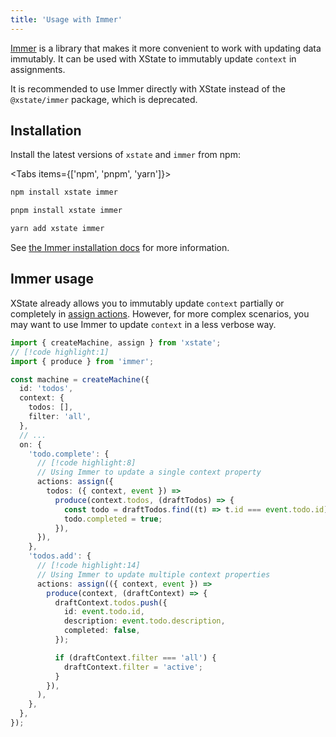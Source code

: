 ```yaml
---
title: 'Usage with Immer'
---
```


[Immer](https://immerjs.github.io/immer/) is a library that makes it more convenient to work with updating data immutably. It can be used with XState to immutably update `context` in assignments.

<Callout>

It is recommended to use Immer directly with XState instead of the `@xstate/immer` package, which is deprecated.

</Callout>

## Installation

Install the latest versions of `xstate` and `immer` from npm:

<Tabs items={['npm', 'pnpm', 'yarn']}>
<Tab value="npm" label="npm">

```bash
npm install xstate immer
```

</Tab>

<Tab value="pnpm" label="pnpm">

```bash
pnpm install xstate immer
```

</Tab>

<Tab value="yarn" label="yarn">

```bash
yarn add xstate immer
```

</Tab>
</Tabs>

See [the Immer installation docs](https://immerjs.github.io/immer/installation) for more information.

## Immer usage

XState already allows you to immutably update `context` partially or completely in [assign actions](/docs/actions#assign-action). However, for more complex scenarios, you may want to use Immer to update `context` in a less verbose way.

```ts
import { createMachine, assign } from 'xstate';
// [!code highlight:1]
import { produce } from 'immer';

const machine = createMachine({
  id: 'todos',
  context: {
    todos: [],
    filter: 'all',
  },
  // ...
  on: {
    'todo.complete': {
      // [!code highlight:8]
      // Using Immer to update a single context property
      actions: assign({
        todos: ({ context, event }) =>
          produce(context.todos, (draftTodos) => {
            const todo = draftTodos.find((t) => t.id === event.todo.id);
            todo.completed = true;
          }),
      }),
    },
    'todos.add': {
      // [!code highlight:14]
      // Using Immer to update multiple context properties
      actions: assign(({ context, event }) =>
        produce(context, (draftContext) => {
          draftContext.todos.push({
            id: event.todo.id,
            description: event.todo.description,
            completed: false,
          });

          if (draftContext.filter === 'all') {
            draftContext.filter = 'active';
          }
        }),
      ),
    },
  },
});
```
